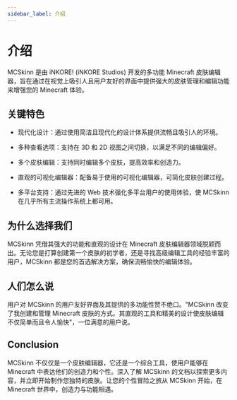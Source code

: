---
sidebar_label: 介绍
---

# 介绍

MCSkinn 是由 iNKORE! (iNKORE Studios) 开发的多功能 Minecraft 皮肤编辑器，旨在通过在视觉上吸引人且用户友好的界面中提供强大的皮肤管理和编辑功能来增强您的 Minecraft 体验。

## 关键特色

- 现代化设计：通过使用简洁且现代化的设计体系提供流畅且吸引人的环境。

- 多种查看选项：支持在 3D 和 2D 视图之间切换，以满足不同的编辑偏好。

- 多个皮肤编辑：支持同时编辑多个皮肤，提高效率和创造力。

- 直观的可视化编辑器：配备易于使用的可视化编辑器，可简化皮肤创建过程。

- 多平台支持：通过先进的 Web 技术强化多平台用户的使用体验，使 MCSkinn 在几乎所有主流操作系统上都可用。

## 为什么选择我们

MCSkinn 凭借其强大的功能和直观的设计在 Minecraft 皮肤编辑器领域脱颖而出。无论您是打算创建第一个皮肤的初学者，还是寻找高级编辑工具的经验丰富的用户，MCSkinn 都是您的首选解决方案，确保流畅愉快的编辑体验。

## 人们怎么说

用户对 MCSkinn 的用户友好界面及其提供的多功能性赞不绝口。"MCSkinn 改变了我创建和管理 Minecraft 皮肤的方式。其直观的工具和精美的设计使皮肤编辑不仅简单而且令人愉快"，一位满意的用户说。

## Conclusion

MCSkinn 不仅仅是一个皮肤编辑器，它还是一个综合工具，使用户能够在 Minecraft 中表达他们的创造力和个性。深入了解 MCSkinn 的文档以探索更多内容，并立即开始制作您独特的皮肤。让您的个性冒险之旅从 MCSkinn 开始，在 Minecraft 世界中，创造力与功能相遇。
